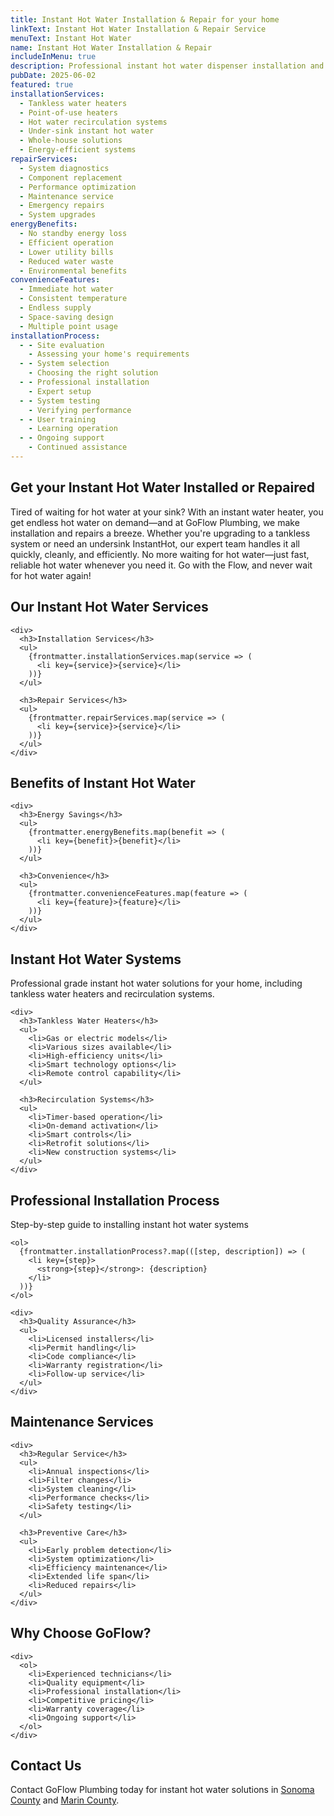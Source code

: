 ```yaml
---
title: Instant Hot Water Installation & Repair for your home
linkText: Instant Hot Water Installation & Repair Service
menuText: Instant Hot Water
name: Instant Hot Water Installation & Repair
includeInMenu: true
description: Professional instant hot water dispenser installation and repair in Sonoma and Marin County. Expert service for all brands, same-day appointments, and upfront pricing. Guaranteed satisfaction.
pubDate: 2025-06-02
featured: true
installationServices:
  - Tankless water heaters
  - Point-of-use heaters
  - Hot water recirculation systems
  - Under-sink instant hot water
  - Whole-house solutions
  - Energy-efficient systems
repairServices:
  - System diagnostics
  - Component replacement
  - Performance optimization
  - Maintenance service
  - Emergency repairs
  - System upgrades
energyBenefits:
  - No standby energy loss
  - Efficient operation
  - Lower utility bills
  - Reduced water waste
  - Environmental benefits
convenienceFeatures:
  - Immediate hot water
  - Consistent temperature
  - Endless supply
  - Space-saving design
  - Multiple point usage
installationProcess:
  - - Site evaluation
    - Assessing your home's requirements
  - - System selection
    - Choosing the right solution
  - - Professional installation
    - Expert setup
  - - System testing
    - Verifying performance
  - - User training
    - Learning operation
  - - Ongoing support
    - Continued assistance
---
```


<article>
  <h1>Get your Instant Hot Water Installed or Repaired</h1>

  <p>
    Tired of waiting for hot water at your sink? With an instant water heater, you get endless hot water on demand—and at GoFlow Plumbing, we make installation and repairs a breeze. Whether you're upgrading to a tankless system or need an undersink InstantHot, our expert team handles it all quickly, cleanly, and efficiently. No more waiting for hot water—just fast, reliable hot water whenever you need it. Go with the Flow, and never wait for hot water again!
  </p>

  <section>
    <h2>Our Instant Hot Water Services</h2>

    <div>
      <h3>Installation Services</h3>
      <ul>
        {frontmatter.installationServices.map(service => (
          <li key={service}>{service}</li>
        ))}
      </ul>

      <h3>Repair Services</h3>
      <ul>
        {frontmatter.repairServices.map(service => (
          <li key={service}>{service}</li>
        ))}
      </ul>
    </div>
  </section>

  <section>
    <h2>Benefits of Instant Hot Water</h2>

    <div>
      <h3>Energy Savings</h3>
      <ul>
        {frontmatter.energyBenefits.map(benefit => (
          <li key={benefit}>{benefit}</li>
        ))}
      </ul>

      <h3>Convenience</h3>
      <ul>
        {frontmatter.convenienceFeatures.map(feature => (
          <li key={feature}>{feature}</li>
        ))}
      </ul>
    </div>
  </section>

  <section>
    <h2>Instant Hot Water Systems</h2>
    <p>Professional grade instant hot water solutions for your home, including tankless water heaters and recirculation systems.</p>

    <div>
      <h3>Tankless Water Heaters</h3>
      <ul>
        <li>Gas or electric models</li>
        <li>Various sizes available</li>
        <li>High-efficiency units</li>
        <li>Smart technology options</li>
        <li>Remote control capability</li>
      </ul>

      <h3>Recirculation Systems</h3>
      <ul>
        <li>Timer-based operation</li>
        <li>On-demand activation</li>
        <li>Smart controls</li>
        <li>Retrofit solutions</li>
        <li>New construction systems</li>
      </ul>
    </div>
  </section>

  <section>
    <h2>Professional Installation Process</h2>
    <p>Step-by-step guide to installing instant hot water systems</p>

    <ol>
      {frontmatter.installationProcess?.map(([step, description]) => (
        <li key={step}>
          <strong>{step}</strong>: {description}
        </li>
      ))}
    </ol>

    <div>
      <h3>Quality Assurance</h3>
      <ul>
        <li>Licensed installers</li>
        <li>Permit handling</li>
        <li>Code compliance</li>
        <li>Warranty registration</li>
        <li>Follow-up service</li>
      </ul>
    </div>
  </section>

  <section>
    <h2>Maintenance Services</h2>

    <div>
      <h3>Regular Service</h3>
      <ul>
        <li>Annual inspections</li>
        <li>Filter changes</li>
        <li>System cleaning</li>
        <li>Performance checks</li>
        <li>Safety testing</li>
      </ul>

      <h3>Preventive Care</h3>
      <ul>
        <li>Early problem detection</li>
        <li>System optimization</li>
        <li>Efficiency maintenance</li>
        <li>Extended life span</li>
        <li>Reduced repairs</li>
      </ul>
    </div>
  </section>

  <section>
    <h2>Why Choose GoFlow?</h2>

    <div>
      <ol>
        <li>Experienced technicians</li>
        <li>Quality equipment</li>
        <li>Professional installation</li>
        <li>Competitive pricing</li>
        <li>Warranty coverage</li>
        <li>Ongoing support</li>
      </ol>
    </div>
  </section>

  <section>
    <h2>Contact Us</h2>
    <p>
      Contact GoFlow Plumbing today for instant hot water solutions in <a href="/sonoma-county-plumbing/">Sonoma County</a> and <a href="/marin-county-plumbing/">Marin County</a>.
    </p>
  </section>
</article>
